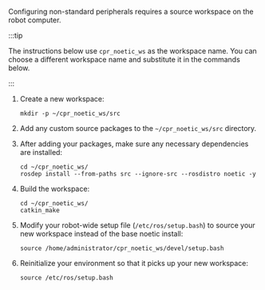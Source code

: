 Configuring non-standard peripherals requires a source workspace on the robot computer.

:::tip

The instructions below use `cpr_noetic_ws` as the workspace name. You can choose a different
workspace name and substitute it in the commands below.

:::

1. Create a new workspace:

   ```
   mkdir -p ~/cpr_noetic_ws/src
   ```

2. Add any custom source packages to the `~/cpr_noetic_ws/src` directory.

3. After adding your packages, make sure any necessary dependencies are installed:

   ```
   cd ~/cpr_noetic_ws/
   rosdep install --from-paths src --ignore-src --rosdistro noetic -y
   ```

4. Build the workspace:

   ```
   cd ~/cpr_noetic_ws/
   catkin_make
   ```

5. Modify your robot-wide setup file (`/etc/ros/setup.bash`) to source your new workspace instead
   of the base noetic install:

   ```
   source /home/administrator/cpr_noetic_ws/devel/setup.bash
   ```

6. Reinitialize your environment so that it picks up your new workspace:

   ```
   source /etc/ros/setup.bash
   ```
